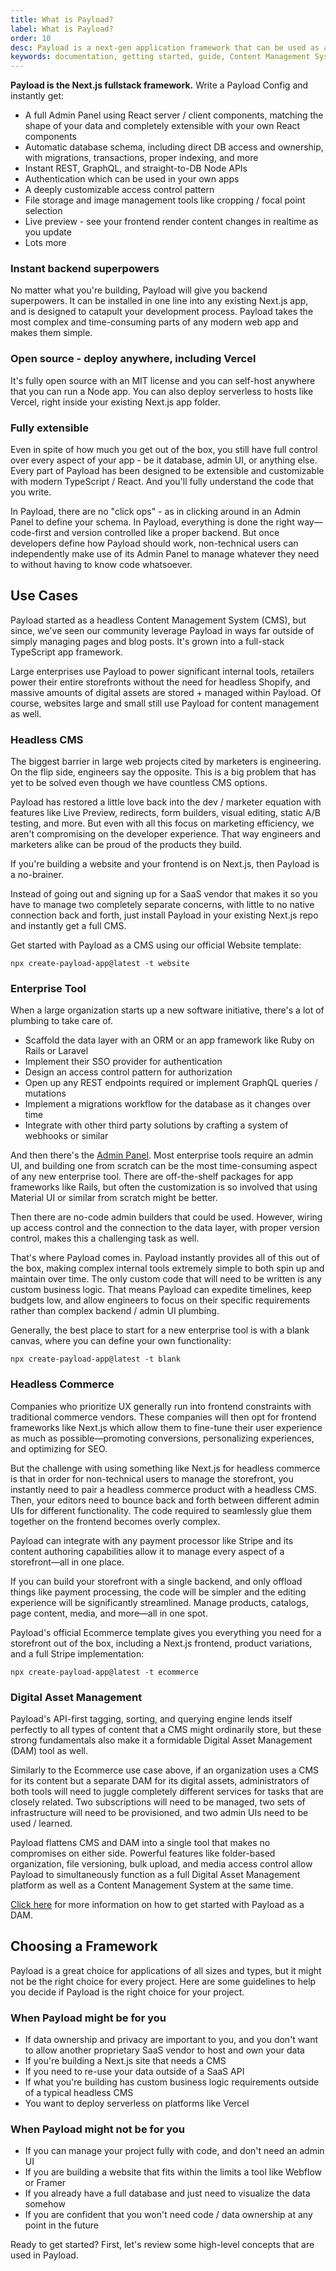 ```yaml
---
title: What is Payload?
label: What is Payload?
order: 10
desc: Payload is a next-gen application framework that can be used as a Content Management System, enterprise tool framework, headless commerce platform, or digital asset management tool.
keywords: documentation, getting started, guide, Content Management System, cms, headless, javascript, node, react, express
---
```


<YouTube
  id="In_lFhzmbME"
  title="Payload Introduction - Closing the Gap Between Headless CMS and Application Frameworks"
/>

**Payload is the Next.js fullstack framework.** Write a Payload Config and instantly get:

- A full Admin Panel using React server / client components, matching the shape of your data and completely extensible with your own React components
- Automatic database schema, including direct DB access and ownership, with migrations, transactions, proper indexing, and more
- Instant REST, GraphQL, and straight-to-DB Node APIs
- Authentication which can be used in your own apps
- A deeply customizable access control pattern
- File storage and image management tools like cropping / focal point selection
- Live preview - see your frontend render content changes in realtime as you update
- Lots more

### Instant backend superpowers

No matter what you're building, Payload will give you backend superpowers. It can be installed in one line into any existing Next.js app, and is designed to catapult your development process. Payload takes the most complex and time-consuming parts of any modern web app and makes them simple.

### Open source - deploy anywhere, including Vercel

It's fully open source with an MIT license and you can self-host anywhere that you can run a Node app. You can also deploy serverless to hosts like Vercel, right inside your existing Next.js app folder.

### Fully extensible

Even in spite of how much you get out of the box, you still have full control over every aspect of your app - be it database, admin UI, or anything else. Every part of Payload has been designed to be extensible and customizable with modern TypeScript / React. And you'll fully understand the code that you write.

In Payload, there are no "click ops" - as in clicking around in an Admin Panel to define your schema. In Payload, everything is done the right way—code-first and version controlled like a proper backend. But once developers define how Payload should work, non-technical users can independently make use of its Admin Panel to manage whatever they need to without having to know code whatsoever.

## Use Cases

Payload started as a headless Content Management System (CMS), but since, we've seen our community leverage Payload in ways far outside of simply managing pages and blog posts. It's grown into a full-stack TypeScript app framework.

Large enterprises use Payload to power significant internal tools, retailers power their entire storefronts without the need for headless Shopify, and massive amounts of digital assets are stored + managed within Payload. Of course, websites large and small still use Payload for content management as well.

### Headless CMS

The biggest barrier in large web projects cited by marketers is engineering. On the flip side, engineers say the opposite. This is a big problem that has yet to be solved even though we have countless CMS options.

Payload has restored a little love back into the dev / marketer equation with features like Live Preview, redirects, form builders, visual editing, static A/B testing, and more. But even with all this focus on marketing efficiency, we aren't compromising on the developer experience. That way engineers and marketers alike can be proud of the products they build.

If you're building a website and your frontend is on Next.js, then Payload is a no-brainer.

<Banner type="success">
  Instead of going out and signing up for a SaaS vendor that makes it so you have to manage two completely separate concerns, with little to no native connection back and forth, just install Payload in your existing Next.js repo and instantly get a full CMS.
</Banner>

Get started with Payload as a CMS using our official Website template:

```
npx create-payload-app@latest -t website
```

### Enterprise Tool

When a large organization starts up a new software initiative, there's a lot of plumbing to take care of.

- Scaffold the data layer with an ORM or an app framework like Ruby on Rails or Laravel
- Implement their SSO provider for authentication
- Design an access control pattern for authorization
- Open up any REST endpoints required or implement GraphQL queries / mutations
- Implement a migrations workflow for the database as it changes over time
- Integrate with other third party solutions by crafting a system of webhooks or similar

And then there's the [Admin Panel](../admin/overview). Most enterprise tools require an admin UI, and building one from scratch can be the most time-consuming aspect of any new enterprise tool. There are off-the-shelf packages for app frameworks like Rails, but often the customization is so involved that using Material UI or similar from scratch might be better.

Then there are no-code admin builders that could be used. However, wiring up access control and the connection to the data layer, with proper version control, makes this a challenging task as well.

That's where Payload comes in. Payload instantly provides all of this out of the box, making complex internal tools extremely simple to both spin up and maintain over time. The only custom code that will need to be written is any custom business logic. That means Payload can expedite timelines, keep budgets low, and allow engineers to focus on their specific requirements rather than complex backend / admin UI plumbing.

Generally, the best place to start for a new enterprise tool is with a blank canvas, where you can define your own functionality:

```
npx create-payload-app@latest -t blank
```

### Headless Commerce

Companies who prioritize UX generally run into frontend constraints with traditional commerce vendors. These companies will then opt for frontend frameworks like Next.js which allow them to fine-tune their user experience as much as possible—promoting conversions, personalizing experiences, and optimizing for SEO.

But the challenge with using something like Next.js for headless commerce is that in order for non-technical users to manage the storefront, you instantly need to pair a headless commerce product with a headless CMS. Then, your editors need to bounce back and forth between different admin UIs for different functionality. The code required to seamlessly glue them together on the frontend becomes overly complex.

Payload can integrate with any payment processor like Stripe and its content authoring capabilities allow it to manage every aspect of a storefront—all in one place.

If you can build your storefront with a single backend, and only offload things like payment processing, the code will be simpler and the editing experience will be significantly streamlined. Manage products, catalogs, page content, media, and more—all in one spot.

Payload's official Ecommerce template gives you everything you need for a storefront out of the box, including a Next.js frontend, product variations, and a full Stripe implementation:

```
npx create-payload-app@latest -t ecommerce
```

### Digital Asset Management

Payload's API-first tagging, sorting, and querying engine lends itself perfectly to all types of content that a CMS might ordinarily store, but these strong fundamentals also make it a formidable Digital Asset Management (DAM) tool as well.

Similarly to the Ecommerce use case above, if an organization uses a CMS for its content but a separate DAM for its digital assets, administrators of both tools will need to juggle completely different services for tasks that are closely related. Two subscriptions will need to be managed, two sets of infrastructure will need to be provisioned, and two admin UIs need to be used / learned.

Payload flattens CMS and DAM into a single tool that makes no compromises on either side. Powerful features like folder-based organization, file versioning, bulk upload, and media access control allow Payload to simultaneously function as a full Digital Asset Management platform as well as a Content Management System at the same time.

[Click here](https://payloadcms.com/use-cases/digital-asset-management) for more information on how to get started with Payload as a DAM.

## Choosing a Framework

Payload is a great choice for applications of all sizes and types, but it might not be the right choice for every project. Here are some guidelines to help you decide if Payload is the right choice for your project.

### When Payload might be for you

- If data ownership and privacy are important to you, and you don't want to allow another proprietary SaaS vendor to host and own your data
- If you're building a Next.js site that needs a CMS
- If you need to re-use your data outside of a SaaS API
- If what you're building has custom business logic requirements outside of a typical headless CMS
- You want to deploy serverless on platforms like Vercel

### When Payload might not be for you

- If you can manage your project fully with code, and don't need an admin UI
- If you are building a website that fits within the limits a tool like Webflow or Framer
- If you already have a full database and just need to visualize the data somehow
- If you are confident that you won't need code / data ownership at any point in the future

Ready to get started? First, let's review some high-level concepts that are used in Payload.
